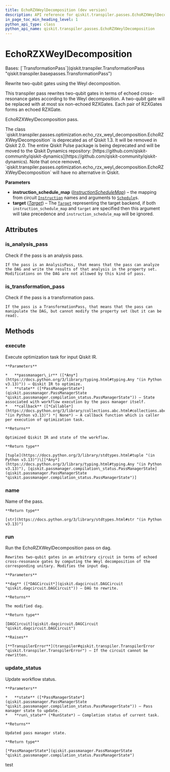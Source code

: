```yaml
---
title: EchoRZXWeylDecomposition (dev version)
description: API reference for qiskit.transpiler.passes.EchoRZXWeylDecomposition in the dev version of qiskit
in_page_toc_min_heading_level: 1
python_api_type: class
python_api_name: qiskit.transpiler.passes.EchoRZXWeylDecomposition
---
```


# EchoRZXWeylDecomposition

<Class id="qiskit.transpiler.passes.EchoRZXWeylDecomposition" isDedicatedPage={true} github="https://github.com/Qiskit/qiskit/tree/stable/1.3/qiskit/transpiler/passes/optimization/echo_rzx_weyl_decomposition.py#L30-L162" signature="qiskit.transpiler.passes.EchoRZXWeylDecomposition(*args, **kwargs)" modifiers="class">
  Bases: [`TransformationPass`](qiskit.transpiler.TransformationPass "qiskit.transpiler.basepasses.TransformationPass")

  Rewrite two-qubit gates using the Weyl decomposition.

  This transpiler pass rewrites two-qubit gates in terms of echoed cross-resonance gates according to the Weyl decomposition. A two-qubit gate will be replaced with at most six non-echoed RZXGates. Each pair of RZXGates forms an echoed RZXGate.

  EchoRZXWeylDecomposition pass.

  <Admonition title="Deprecated since version 1.3" type="danger">
    The class `qiskit.transpiler.passes.optimization.echo_rzx_weyl_decomposition.EchoRZXWeylDecomposition` is deprecated as of Qiskit 1.3. It will be removed in Qiskit 2.0. The entire Qiskit Pulse package is being deprecated and will be moved to the Qiskit Dynamics repository: [https://github.com/qiskit-community/qiskit-dynamics](https://github.com/qiskit-community/qiskit-dynamics). Note that once removed, `qiskit.transpiler.passes.optimization.echo_rzx_weyl_decomposition.EchoRZXWeylDecomposition` will have no alternative in Qiskit.
  </Admonition>

  **Parameters**

  *   **instruction\_schedule\_map** ([*InstructionScheduleMap*](qiskit.pulse.InstructionScheduleMap "qiskit.pulse.InstructionScheduleMap")) – the mapping from circuit [`Instruction`](qiskit.circuit.Instruction "qiskit.circuit.Instruction") names and arguments to [`Schedule`](qiskit.pulse.Schedule "qiskit.pulse.Schedule")s.
  *   **target** ([*Target*](qiskit.transpiler.Target "qiskit.transpiler.Target")) – The [`Target`](qiskit.transpiler.Target "qiskit.transpiler.Target") representing the target backend, if both `instruction_schedule_map` and `target` are specified then this argument will take precedence and `instruction_schedule_map` will be ignored.

  ## Attributes

  ### is\_analysis\_pass

  <Attribute id="qiskit.transpiler.passes.EchoRZXWeylDecomposition.is_analysis_pass">
    Check if the pass is an analysis pass.

    If the pass is an AnalysisPass, that means that the pass can analyze the DAG and write the results of that analysis in the property set. Modifications on the DAG are not allowed by this kind of pass.
  </Attribute>

  ### is\_transformation\_pass

  <Attribute id="qiskit.transpiler.passes.EchoRZXWeylDecomposition.is_transformation_pass">
    Check if the pass is a transformation pass.

    If the pass is a TransformationPass, that means that the pass can manipulate the DAG, but cannot modify the property set (but it can be read).
  </Attribute>

  ## Methods

  ### execute

  <Function id="qiskit.transpiler.passes.EchoRZXWeylDecomposition.execute" github="https://github.com/Qiskit/qiskit/tree/stable/1.3/qiskit/transpiler/basepasses.py#L189-L211" signature="execute(passmanager_ir, state, callback=None)">
    Execute optimization task for input Qiskit IR.

    **Parameters**

    *   **passmanager\_ir** ([*Any*](https://docs.python.org/3/library/typing.html#typing.Any "(in Python v3.13)")) – Qiskit IR to optimize.
    *   **state** ([*PassManagerState*](qiskit.passmanager.PassManagerState "qiskit.passmanager.compilation_status.PassManagerState")) – State associated with workflow execution by the pass manager itself.
    *   **callback** ([*Callable*](https://docs.python.org/3/library/collections.abc.html#collections.abc.Callable "(in Python v3.13)") *| None*) – A callback function which is caller per execution of optimization task.

    **Returns**

    Optimized Qiskit IR and state of the workflow.

    **Return type**

    [tuple](https://docs.python.org/3/library/stdtypes.html#tuple "(in Python v3.13)")\[[*Any*](https://docs.python.org/3/library/typing.html#typing.Any "(in Python v3.13)"), [qiskit.passmanager.compilation\_status.PassManagerState](qiskit.passmanager.PassManagerState "qiskit.passmanager.compilation_status.PassManagerState")]
  </Function>

  ### name

  <Function id="qiskit.transpiler.passes.EchoRZXWeylDecomposition.name" github="https://github.com/Qiskit/qiskit/tree/stable/1.3/qiskit/passmanager/base_tasks.py#L68-L70" signature="name()">
    Name of the pass.

    **Return type**

    [str](https://docs.python.org/3/library/stdtypes.html#str "(in Python v3.13)")
  </Function>

  ### run

  <Function id="qiskit.transpiler.passes.EchoRZXWeylDecomposition.run" github="https://github.com/Qiskit/qiskit/tree/stable/1.3/qiskit/transpiler/passes/optimization/echo_rzx_weyl_decomposition.py#L109-L162" signature="run(dag)">
    Run the EchoRZXWeylDecomposition pass on dag.

    Rewrites two-qubit gates in an arbitrary circuit in terms of echoed cross-resonance gates by computing the Weyl decomposition of the corresponding unitary. Modifies the input dag.

    **Parameters**

    **dag** ([*DAGCircuit*](qiskit.dagcircuit.DAGCircuit "qiskit.dagcircuit.DAGCircuit")) – DAG to rewrite.

    **Returns**

    The modified dag.

    **Return type**

    [DAGCircuit](qiskit.dagcircuit.DAGCircuit "qiskit.dagcircuit.DAGCircuit")

    **Raises**

    [**TranspilerError**](transpiler#qiskit.transpiler.TranspilerError "qiskit.transpiler.TranspilerError") – If the circuit cannot be rewritten.
  </Function>

  ### update\_status

  <Function id="qiskit.transpiler.passes.EchoRZXWeylDecomposition.update_status" github="https://github.com/Qiskit/qiskit/tree/stable/1.3/qiskit/transpiler/basepasses.py#L213-L221" signature="update_status(state, run_state)">
    Update workflow status.

    **Parameters**

    *   **state** ([*PassManagerState*](qiskit.passmanager.PassManagerState "qiskit.passmanager.compilation_status.PassManagerState")) – Pass manager state to update.
    *   **run\_state** (*RunState*) – Completion status of current task.

    **Returns**

    Updated pass manager state.

    **Return type**

    [*PassManagerState*](qiskit.passmanager.PassManagerState "qiskit.passmanager.compilation_status.PassManagerState")
  </Function>
</Class>

test
